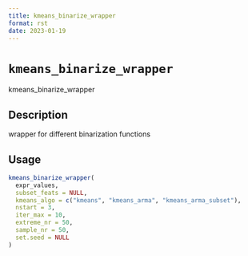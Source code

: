 ```yaml
--- 
title: kmeans_binarize_wrapper 
format: rst 
date: 2023-01-19 
--- 
```

# `kmeans_binarize_wrapper`

kmeans_binarize_wrapper


## Description

wrapper for different binarization functions


## Usage

```r
kmeans_binarize_wrapper(
  expr_values,
  subset_feats = NULL,
  kmeans_algo = c("kmeans", "kmeans_arma", "kmeans_arma_subset"),
  nstart = 3,
  iter_max = 10,
  extreme_nr = 50,
  sample_nr = 50,
  set.seed = NULL
)
```


